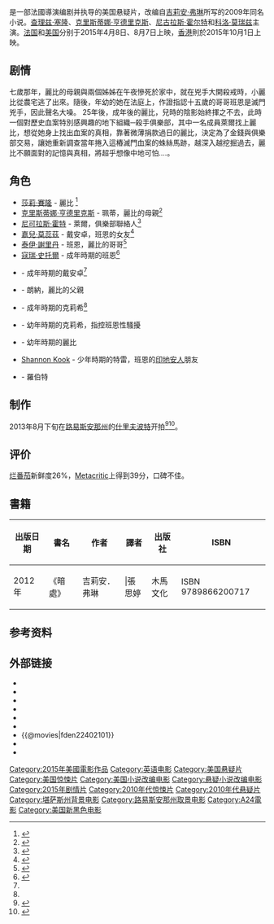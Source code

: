 {{citation style|time=2015-03-04T02:44:06+00:00}}
{{noteTA
|G1=Movie
|G2=show
}}
{{Infobox film
| name           = 暗處
| original_name  = ''Dark Places''
| image          = Dark Places poster.jpg
| image_size     = 
| border         = 
| alt            = 
| caption        = 电影海报
| film name      = 
| director       = {{link-en|吉爾斯·帕奎-布萊納|Gilles Paquet-Brenner}}
| producer       = 斯特凡·马希尔 <br /> {{link-en|阿齊姆王子|Prince Azim|阿齊姆·博爾基亞}} <br />馬修·羅茲 <br /> {{link-en|凱茜·舒爾曼|Cathy Schulman}} <br /> [[查理絲·花朗|查理絲·花朗]]
| writer         = 吉爾斯·帕奎-布萊納
| screenplay     = 
| story          = 
| based_on       = {{based on|''Dark Places''|[[Gillian_Flynn|Gillian Flynn]]}}
| narrator       = 
| starring       = [[查理絲·花朗|查理絲·花朗]] <br /> [[克里斯蒂娜·亨德里克斯|克里斯蒂娜·亨德里克斯]] <br /> [[尼古拉斯·侯特|尼古拉斯·侯特]] <br /> [[嘉兒·莫蕊茲|嘉兒·莫蕊茲]]
| music          = {{link-en|布莱恩·韦恩·特兰索|BT (musician)}}
| cinematography = [[Barry_Ackroyd|Barry Ackroyd]]
| editing        = Billy Fox
| studio         = Exclusive Media Group <br /> [[Mandalay_Pictures|Mandalay Pictures]] <br /> Cuatro Plus Films <br /> DPP <br /> Hugo Productions
| distributor    = [[A24_(公司)|A24]]
| released       = {{Film date|2015|6|18|臺灣|2015|7|2|新加坡|2015|8|7|美國|2015|8|13|香港}}
| runtime        = 112 分钟
| country        = {{美国}}
| language       = 英语
| gross          = 350万美元
| budget         = 
| cn_name        = 暗黑之地
| hk_name        = 心蹤罪
| tw_name        = 暗處
| sg_name        = 黑暗之地
}}
{{作品名稱|name=''Dark Places''|hk=心蹤罪|tw=暗處|cn=暗黑之地|sg=黑暗之地}}是一部法國導演{{link-en|吉爾斯·帕奎-布萊納|Gilles Paquet-Brenner}}编剧并执导的美国悬疑片，改编自[[吉莉安·弗琳|吉莉安·弗琳]]所写的2009年同名小说。[[查理兹·塞隆|查理兹·塞隆]]、[[克里斯蒂娜·亨德里克斯|克里斯蒂娜·亨德里克斯]]、[[尼古拉斯·霍尔特|尼古拉斯·霍尔特]]和[[科洛·莫瑞兹|科洛·莫瑞兹]]主演。[[法国|法国]]和[[美国|美国]]分别于2015年4月8日、8月7日上映，[[香港|香港]]則於2015年10月1日上映。

==剧情==
七歲那年，麗比的母親與兩個姊姊在午夜慘死於家中，就在兇手大開殺戒時，小麗比從農宅逃了出來。隨後，年幼的她在法庭上，作證指認十五歲的哥哥班恩是滅門兇手，因此聲名大噪。 25年後，成年後的麗比，兒時的陰影始終揮之不去，此時一個對歷史血案特別感興趣的地下組織─殺手俱樂部，其中一名成員萊爾找上麗比，想從她身上找出血案的真相，靠著微薄捐款過日的麗比，決定為了金錢與俱樂部交易，讓她重新調查當年捲入這樁滅門血案的蛛絲馬跡，越深入越挖掘過去，麗比不願面對的記憶與真相，將超乎想像中地可怕....。

==角色==
*[[莎莉·賽隆|莎莉·賽隆]] - 麗比 <ref>{{cite web|url=http://blogs.indiewire.com/theplaylist/amy-adams-out-charlize-theron-circling-adaptation-of-gillian-flynns-dark-places-20130204|title=Charlize Theron Joins Adaptation Of Gillian Flynn's 'Dark - The Playlist|author=Kevin Jagernauth|date=2013-02-07|work=The Playlist|access-date=2015-03-04|archive-url=https://web.archive.org/web/20151223190621/http://blogs.indiewire.com/theplaylist/amy-adams-out-charlize-theron-circling-adaptation-of-gillian-flynns-dark-places-20130204|archive-date=2015-12-23|dead-url=yes}}</ref>
*[[克里斯蒂娜·亨德里克斯|克里斯蒂娜·亨德里克斯]] - 珮蒂，麗比的母親<ref name="deadline_a">{{cite web|url=http://www.deadline.com/2013/09/christina-hendricks-dark-places-mad-men-charlize-theron-movie-casting/|title=UPDATE: ‘Mad Men’s Christina Hendricks Lands New ‘Dark Places’ Role   - Deadline|author=Dominic Patten|work=Deadline|accessdate=2015-03-04|archive-date=2014-08-12|archive-url=https://web.archive.org/web/20140812151128/http://deadline.com/2013/09/christina-hendricks-dark-places-mad-men-charlize-theron-movie-casting/|dead-url=no}}</ref>
*[[尼可拉斯·霍特|尼可拉斯·霍特]] - 萊爾，俱樂部聯絡人<ref>{{cite web|url=http://www.movieweb.com/news/nicholas-hoult-joins-dark-places|title=Nicholas Hoult Joins ‘Dark Places’|author=Brian Gallagher|date=2013-04-03|work=MovieWeb|accessdate=2015-03-04|archive-date=2013-10-01|archive-url=https://web.archive.org/web/20131001052745/http://www.movieweb.com/news/nicholas-hoult-joins-dark-places|dead-url=no}}</ref>
*[[嘉兒·莫蕊茲|嘉兒·莫蕊茲]] - 戴安卓，班恩的女友<ref>{{cite web|url=http://screenrant.com/dark-places-movie-chloe-moretz-charlize-theron/|title=Chloë Moretz Joins ‘Dark Places’ Cast Alongside Charlize Theron|work=Screen Rant|accessdate=2015-03-04|archive-date=2015-10-29|archive-url=https://web.archive.org/web/20151029180025/http://screenrant.com/dark-places-movie-chloe-moretz-charlize-theron/|dead-url=no}}</ref>
*[[泰伊·謝里丹|泰伊·謝里丹]] - 班恩，麗比的哥哥<ref>{{cite web|url=http://www.horror-movies.ca/2013/08/tye-sheridan-joins-dark-places/|title=Tye Sheridan Joins "Dark Places" - HorrorMovies.ca|date=2013-08-19|work=HorrorMovies.ca|access-date=2015-03-04|archive-url=https://web.archive.org/web/20180328102343/http://www.horror-movies.ca/2013/08/tye-sheridan-joins-dark-places/|archive-date=2018-03-28|dead-url=yes}}</ref>
*[[寇瑞·史托爾|寇瑞·史托爾]] - 成年時期的班恩<ref name="deadline">{{cite web|url=http://www.deadline.com/2013/08/dark-places-adds-house-of-cards-corey-stoll-rescue-mes-andrea-roth/|title=‘Dark Places’ Adds ‘House Of Cards’ Corey Stoll & ‘Rescue Me’s Andrea Roth   - Deadline|author=Dominic Patten|work=Deadline|accessdate=2015-03-04|archive-date=2014-08-10|archive-url=https://web.archive.org/web/20140810012658/http://www.deadline.com/2013/08/dark-places-adds-house-of-cards-corey-stoll-rescue-mes-andrea-roth/|dead-url=no}}</ref>
*{{link-en|安德烈·羅斯|Andrea Roth}} - 成年時期的戴安卓<ref name="deadline" />
*{{link-en|肖恩·布里吉格斯|Sean Bridgers}} - 朗納，麗比的父親
*{{link-en|德瑞·迪·馬特奧|Drea de Matteo}} - 成年時期的克莉希<ref name="deadline_a" />
*{{link-en|阿迪·米勒|Addy Miller}} - 幼年時期的克莉希，指控班恩性騷擾
*{{link-en|斯特林·杰里斯|Sterling Jerins}} - 幼年時期的麗比
*[[Shannon_Kook|Shannon Kook]] - 少年時期的特雷，班恩的[[印地安人|印地安人]]朋友
*{{link-en|丹·休伊特·歐文斯|Dan Hewitt Owens}} - 羅伯特

==制作==
2013年8月下旬在[[路易斯安那州|路易斯安那州]]的[[什里夫波特_(路易斯安那州)|什里夫波特]]开拍<ref>{{Cite web |url=http://www.zimbio.com/Charlize+Theron/articles/6EMa9yHHKqk/Charlize+Theron+Dark+Places+Starts+Shooting |title=Charlize Theron: ‘Dark Places’ Starts Shooting! |accessdate=2015-03-04 |archive-date=2013-09-12 |archive-url=https://web.archive.org/web/20130912111647/http://www.zimbio.com/Charlize+Theron/articles/6EMa9yHHKqk/Charlize+Theron+Dark+Places+Starts+Shooting |dead-url=no }}</ref><ref>{{cite web|url=http://www.thehollywoodnews.com/2013/09/02/dark-places-starts-shooting/|title=Book Adaptation 'Dark Places' Starts Shooting|author=James Byiers|date=2013-09-02|work=The Hollywood News|accessdate=2015-03-04|archive-date=2015-12-23|archive-url=https://web.archive.org/web/20151223235643/http://www.thehollywoodnews.com/2013/09/02/dark-places-starts-shooting/|dead-url=no}}</ref>。

== 评价 ==
[[烂番茄|烂番茄]]新鲜度26%，[[Metacritic|Metacritic]]上得到39分，口碑不佳。

==書籍==
{| class="wikitable" 
|- 
!  出版日期 || 書名 || 作者 || 譯者 ||出版社 || ISBN 
|-
| 2012年||《暗處》||吉莉安．弗琳|||張思婷||木馬文化||ISBN 9789866200717
|}

==参考资料==
{{reflist}}

==外部链接==
*{{IMDb title|2402101|Dark Places}}
*{{Metacritic film|dark-places}}
*{{Rotten Tomatoes|dark_places_2015}}
*{{Mojo title|darkplaces}}
*{{Amg movie|586362}}
*{{yahoomovie id|5694}}
*{{@movies|fden22402101}}
*{{mtime|175203}}
*{{douban}}

{{電影台灣首播
|電視台={{flagicon|Taiwan}} 台灣 [[衛視西片台|衛視西片台]]
|播放檔次=週日晚上23:35全台首播
|節目名稱=暗處
|日期=2016.06.19
}}

{{DEFAULTSORT:Dark Places}}
[[Category:2015年美國電影作品|Category:2015年美國電影作品]]
[[Category:英语电影|Category:英语电影]]
[[Category:美国悬疑片|Category:美国悬疑片]]
[[Category:美国惊悚片|Category:美国惊悚片]]
[[Category:美国小说改编电影|Category:美国小说改编电影]]
[[Category:悬疑小说改编电影|Category:悬疑小说改编电影]]
[[Category:2015年剧情片|Category:2015年剧情片]]
[[Category:2010年代惊悚片|Category:2010年代惊悚片]]
[[Category:2010年代悬疑片|Category:2010年代悬疑片]]
[[Category:堪萨斯州背景电影|Category:堪萨斯州背景电影]]
[[Category:路易斯安那州取景电影|Category:路易斯安那州取景电影]]
[[Category:A24電影|Category:A24電影]]
[[Category:美国新黑色电影|Category:美国新黑色电影]]